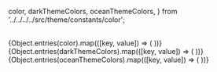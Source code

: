  color,
  darkThemeColors,
  oceanThemeColors,
} from '../../../../src/theme/constants/color';

<Meta title="Design System/Colors" />

<DocsTitle text="colors_title" />
<DocsDescription text="colors_description" />

<br />

<ColorPalette>
  {Object.entries(color).map(([key, value]) => (
    <ColorItem
      key={key}
      title={`theme.color.${key}`}
      subtitle={key}
      colors={{ 'Hex code:': value }}
    />
  ))}
</ColorPalette>

<DocsTitle text="Dark theme" />
<br />

<ColorPalette>
  {Object.entries(darkThemeColors).map(([key, value]) => (
    <ColorItem
      key={key}
      title={`theme.color.${key}`}
      subtitle={key}
      colors={{ 'Hex code:': value }}
    />
  ))}
</ColorPalette>

<DocsTitle text="Ocean theme" />
<br />

<ColorPalette>
  {Object.entries(oceanThemeColors).map(([key, value]) => (
    <ColorItem
      key={key}
      title={`theme.color.${key}`}
      subtitle={key}
      colors={{ 'Hex code:': value }}
    />
  ))}
</ColorPalette>
